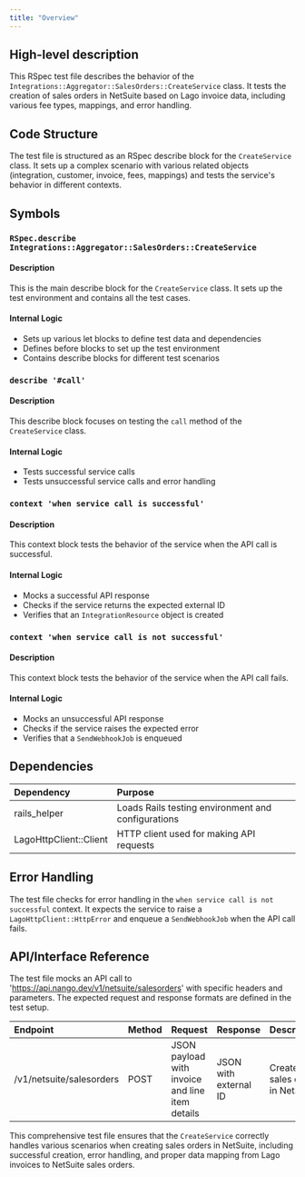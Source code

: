```yaml
---
title: "Overview"
---
```


## High-level description
This RSpec test file describes the behavior of the `Integrations::Aggregator::SalesOrders::CreateService` class. It tests the creation of sales orders in NetSuite based on Lago invoice data, including various fee types, mappings, and error handling.

## Code Structure
The test file is structured as an RSpec describe block for the `CreateService` class. It sets up a complex scenario with various related objects (integration, customer, invoice, fees, mappings) and tests the service's behavior in different contexts.

## Symbols

### `RSpec.describe Integrations::Aggregator::SalesOrders::CreateService`
#### Description
This is the main describe block for the `CreateService` class. It sets up the test environment and contains all the test cases.

#### Internal Logic
- Sets up various let blocks to define test data and dependencies
- Defines before blocks to set up the test environment
- Contains describe blocks for different test scenarios

### `describe '#call'`
#### Description
This describe block focuses on testing the `call` method of the `CreateService` class.

#### Internal Logic
- Tests successful service calls
- Tests unsuccessful service calls and error handling

### `context 'when service call is successful'`
#### Description
This context block tests the behavior of the service when the API call is successful.

#### Internal Logic
- Mocks a successful API response
- Checks if the service returns the expected external ID
- Verifies that an `IntegrationResource` object is created

### `context 'when service call is not successful'`
#### Description
This context block tests the behavior of the service when the API call fails.

#### Internal Logic
- Mocks an unsuccessful API response
- Checks if the service raises the expected error
- Verifies that a `SendWebhookJob` is enqueued

## Dependencies
| Dependency | Purpose |
|:-----------|:--------|
| rails_helper | Loads Rails testing environment and configurations |
| LagoHttpClient::Client | HTTP client used for making API requests |

## Error Handling
The test file checks for error handling in the `when service call is not successful` context. It expects the service to raise a `LagoHttpClient::HttpError` and enqueue a `SendWebhookJob` when the API call fails.

## API/Interface Reference
The test file mocks an API call to 'https://api.nango.dev/v1/netsuite/salesorders' with specific headers and parameters. The expected request and response formats are defined in the test setup.

| Endpoint | Method | Request | Response | Description |
|:---------|:-------|:--------|:---------|:------------|
| /v1/netsuite/salesorders | POST | JSON payload with invoice and line item details | JSON with external ID | Creates a sales order in NetSuite |

This comprehensive test file ensures that the `CreateService` correctly handles various scenarios when creating sales orders in NetSuite, including successful creation, error handling, and proper data mapping from Lago invoices to NetSuite sales orders.